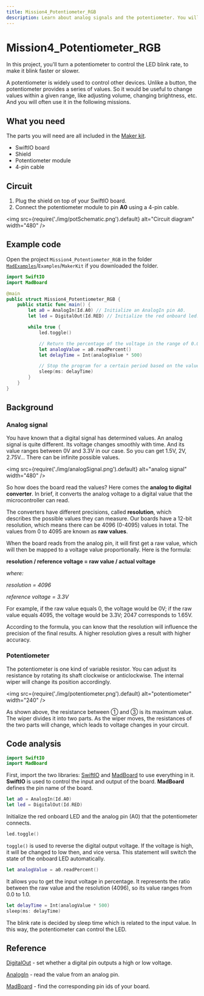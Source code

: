 ```yaml
---
title: Mission4_Potentiometer_RGB
description: Learn about analog signals and the potentiometer. You will program your board in Swift to control the LED blink rate using a potentiometer.
---
```


# Mission4_Potentiometer_RGB

In this project, you'll turn a potentiometer to control the LED blink rate, to make it blink faster or slower. 

A potentiometer is widely used to control other devices. Unlike a button, the potentiometer provides a series of values. So it would be useful to change values within a given range, like adjusting volume, changing brightness, etc. And you will often use it in the following missions.



## What you need

The parts you will need are all included in the [Maker kit](../../hardware/maker-kit).

- SwiftIO board
- Shield
- Potentiometer module
- 4-pin cable




## Circuit

1. Plug the shield on top of your SwiftIO board.
2. Connect the potentiometer module to pin **A0** using a 4-pin cable.

<img
  src={require('./img/potSchematic.png').default}
  alt="Circuit diagram" width="480"
/>

## Example code

Open the project `Mission4_Potentiometer_RGB` in the folder [`MadExamples`](https://github.com/madmachineio/MadExamples)/`Examples`/`MakerKit` if you downloaded the folder.

```swift title="Mission4_Potentiometer_RGB.swift" showLineNumbers
import SwiftIO
import MadBoard

@main
public struct Mission4_Potentiometer_RGB {
    public static func main() {
        let a0 = AnalogIn(Id.A0) // Initialize an AnalogIn pin A0.
        let led = DigitalOut(Id.RED) // Initialize the red onboard led.

        while true {
            led.toggle()

            // Return the percentage of the voltage in the range of 0.0 to 1.0.
            let analogValue = a0.readPercent()
            let delayTime = Int(analogValue * 500)

            // Stop the program for a certain period based on the value to keep current led state.
            sleep(ms: delayTime)
        }
    }
}
```


<div className='row row--no-gutters'>
  <ReactPlayer
    url='https://youtu.be/vUSAW5bqQrI'
    controls={true}
  />
</div>

## Background

### Analog signal
You have known that a digital signal has determined values. An analog signal is quite different. Its voltage changes smoothly with time. And its value ranges between 0V and 3.3V in our case. So you can get 1.5V, 2V, 2.75V... There can be infinite possible values.


<img
  src={require('./img/analogSignal.png').default}
  alt="analog signal" width="480"
/>


So how does the board read the values? Here comes the **analog to digital converter**. In brief, it converts the analog voltage to a digital value that the microcontroller can read. 

The converters have different precisions, called **resolution**, which describes the possible values they can measure. Our boards have a 12-bit resolution, which means there can be 4096 (0-4095) values in total. The values from 0 to 4095 are known as **raw values**.

When the board reads from the analog pin, it will first get a raw value, which will then be mapped to a voltage value proportionally. Here is the formula:

**resolution / reference voltage = raw value / actual voltage**

_where:_

_resolution = 4096_

_reference voltage = 3.3V_

For example, if the raw value equals 0, the voltage would be 0V; if the raw value equals 4095, the voltage would be 3.3V; 2047 corresponds to 1.65V.

According to the formula, you can know that the resolution will influence the precision of the final results. A higher resolution gives a result with higher accuracy. 

### Potentiometer

The potentiometer is one kind of variable resistor. You can adjust its resistance by rotating its shaft clockwise or anticlockwise. The internal wiper will change its position accordingly.


<img
  src={require('./img/potentiometer.png').default}
  alt="potentiometer" width="240"
/>

As shown above, the resistance between ① and ③ is its maximum value. The wiper divides it into two parts. As the wiper moves, the resistances of the two parts will change, which leads to voltage changes in your circuit.




## Code analysis

```swift
import SwiftIO
import MadBoard
```

First, import the two libraries: [SwiftIO](https://madmachineio.github.io/SwiftIO/documentation/swiftio) and [MadBoard](https://github.com/madmachineio/MadBoards/blob/main/Sources/MadBoards/SwiftIOBoard.swift) to use everything in it. **SwiftIO** is used to control the input and output of the board. **MadBoard** defines the pin name of the board.

```swift
let a0 = AnalogIn(Id.A0)
let led = DigitalOut(Id.RED)
```

Initialize the red onboard LED and the analog pin (A0) that the potentiometer connects.

```swift
led.toggle()
```
`toggle()` is used to reverse the digital output voltage. If the voltage is high, it will be changed to low then, and vice versa. This statement will switch the state of the onboard LED automatically.

```swift
let analogValue = a0.readPercent()
```
It allows you to get the input voltage in percentage. It represents the ratio between the raw value and the resolution (4096), so its value ranges from 0.0 to 1.0.

```swift
let delayTime = Int(analogValue * 500)
sleep(ms: delayTime)
```

The blink rate is decided by sleep time which is related to the input value. In this way, the potentiometer can control the LED.

## Reference

[DigitalOut](https://madmachineio.github.io/SwiftIO/documentation/swiftio/digitalout) - set whether a digital pin outputs a high or low voltage.

[AnalogIn](https://madmachineio.github.io/SwiftIO/documentation/swiftio/analogin) - read the value from an analog pin.

[MadBoard](https://github.com/madmachineio/MadBoards) - find the corresponding pin ids of your board.
